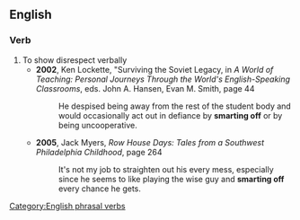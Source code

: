 ==English==
===Verb===
{{en-verb|inf=to [[smart]] [[off]]|smarts off|smarting off|smarted off}}
#To show disrespect verbally
#*'''2002''', Ken Lockette, "Surviving the Soviet Legacy, in ''A World of Teaching: Personal Journeys Through the World's English-Speaking Classrooms'', eds. John A. Hansen, Evan M. Smith, page 44
#*:He despised being away from the rest of the student body and would occasionally act out in defiance by '''smarting off''' or by being uncooperative.
#*'''2005''', Jack Myers, ''Row House Days: Tales from a Southwest Philadelphia Childhood'', page 264
#*:It's not my job to straighten out his every mess, especially since he seems to like playing the wise guy and '''smarting off''' every chance he gets.
[[Category:English phrasal verbs]]
